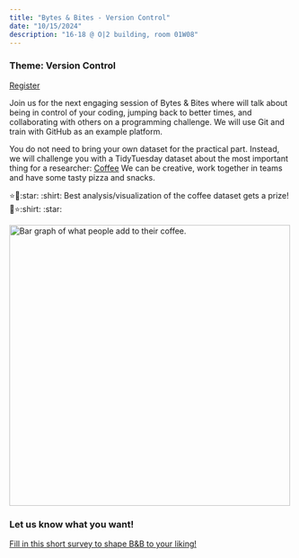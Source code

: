 ```yaml
---
title: "Bytes & Bites - Version Control"
date: "10/15/2024"
description: "16-18 @ O|2 building, room 01W08"
---
```


### Theme: Version Control

[Register](https://vu-nl.libcal.com/event/4276065)

Join us for the next engaging session of Bytes & Bites where will talk about being in control of your coding, jumping back to better times, and collaborating with others on a programming challenge. We will use Git and train with GitHub as an example platform. 

You do not need to bring your own dataset for the practical part. Instead, we will challenge you with a TidyTuesday dataset about the most important thing for a researcher: [Coffee](https://github.com/rfordatascience/tidytuesday/blob/master/data/2024/2024-05-14/readme.md)
We can be creative, work together in teams and have some tasty pizza and snacks.

⭐👕:star: :shirt: Best analysis/visualization of the coffee dataset gets a prize! 👕⭐:shirt: :star:

<img src="https://miro.medium.com/v2/resize:fit:4800/format:webp/1*9jr5ECH_Z2YUKAL31nBLFA.png" alt="Bar graph of what people add to their coffee." width="500">

### Let us know what you want!
[Fill in this short survey to shape B&B to your liking!](https://vuamsterdam.eu.qualtrics.com/jfe/form/SV_aWetUoYr6Gf8JcW)
